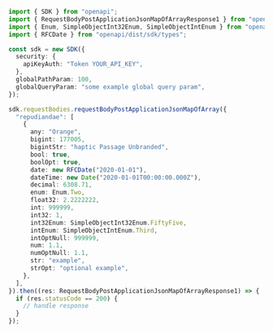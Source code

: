 ```typescript showLineNumbers copy filename="Request Body Post Application Json Map Of Array usage example"
import { SDK } from "openapi";
import { RequestBodyPostApplicationJsonMapOfArrayResponse1 } from "openapi/dist/sdk/models/operations";
import { Enum, SimpleObjectInt32Enum, SimpleObjectIntEnum } from "openapi/dist/sdk/models/shared";
import { RFCDate } from "openapi/dist/sdk/types";

const sdk = new SDK({
  security: {
    apiKeyAuth: "Token YOUR_API_KEY",
  },
  globalPathParam: 100,
  globalQueryParam: "some example global query param",
});

sdk.requestBodies.requestBodyPostApplicationJsonMapOfArray({
  "repudiandae": [
    {
      any: "Orange",
      bigint: 177005,
      bigintStr: "haptic Passage Unbranded",
      bool: true,
      boolOpt: true,
      date: new RFCDate("2020-01-01"),
      dateTime: new Date("2020-01-01T00:00:00.000Z"),
      decimal: 6308.71,
      enum: Enum.Two,
      float32: 2.2222222,
      int: 999999,
      int32: 1,
      int32Enum: SimpleObjectInt32Enum.FiftyFive,
      intEnum: SimpleObjectIntEnum.Third,
      intOptNull: 999999,
      num: 1.1,
      numOptNull: 1.1,
      str: "example",
      strOpt: "optional example",
    },
  ],
}).then((res: RequestBodyPostApplicationJsonMapOfArrayResponse1) => {
  if (res.statusCode == 200) {
    // handle response
  }
});
```
